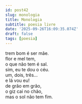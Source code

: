 ```yaml
---
id: post42
slug: monologia
title: Monologia
subtitle: poesia livre
date: '2025-09-26T16:09:35.074Z'
draft: false
tags: [poesia]
---
```

trem bom é ser mãe.  
flor e mel tem,  
o que não tem é sal.  
sim, eu te dou o céu.  
um, dois, três...  
e lá vou eu!  
de grão em grão,  
o giz cai no chão,  
mas o sol não tem fim.
